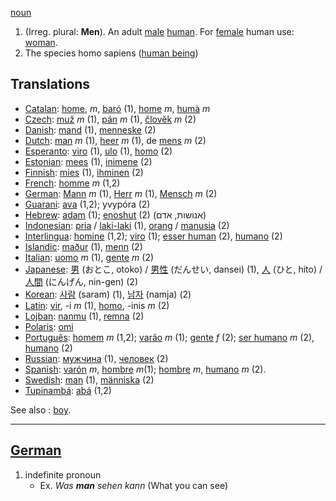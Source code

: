 [[noun]]

# (Irreg. plural: '''Men'''). An adult [[male]] [[human]]. For [[female]] human use: [[woman]].
# The species homo sapiens ([[w:human being|human being]])

==Translations==
*[[Catalan]]: [[home]], ''m'', [[baró]] (1), [[home]] ''m'', [[humà]] ''m''
*[[Czech]]: [[muž]] ''m'' (1), [[pán]] ''m'' (1), [[člověk]] ''m'' (2)
*[[Danish]]: [[mand]] (1), [[menneske]] (2)
*[[Dutch]]: [[man]] ''m'' (1), [[heer]] ''m'' (1), de [[mens]] ''m'' (2)
*[[Esperanto]]: [[viro]] (1), [[ulo]] (1), [[homo]] (2)
*[[Estonian]]: [[mees]] (1), [[inimene]] (2)
*[[Finnish]]: [[mies]] (1), [[ihminen]] (2)
*[[French]]: [[homme]] ''m'' (1,2)
*[[German]]: [[Mann]] ''m'' (1), [[Herr]] ''m'' (1), [[Mensch]] ''m'' (2)
*[[Guarani]]: [[ava]] (1,2); yvypóra (2)
*[[Hebrew]]: [[adam]] (1); [[enoshut]] (2) (אנושות, אדם)
*[[Indonesian]]: [[pria]] / [[laki-laki]] (1), [[orang]] / [[manusia]] (2)
*[[Interlingua]]: [[homine]] (1,2); [[viro]] (1); [[esser human]] (2), [[humano]] (2)
*[[Islandic]]: [[maður]] (1), [[menn]] (2)
*[[Italian]]: [[uomo]] ''m'' (1), [[gente]] ''m'' (2)
*[[Japanese]]: [[男]] (おとこ, otoko) / [[男性]] (だんせい, dansei) (1), [[人]] (ひと, hito) / [[人間]] (にんげん, nin-gen) (2)
*[[Korean]]: [[사람]] (saram) (1), [[남자]] (namja) (2)
*[[Latin]]: [[vir]], -i ''m'' (1), [[homo]], -inis ''m'' (2)
*[[Lojban]]: [[nanmu]] (1), [[remna]] (2)
*[[Polaris]]: [[omi]]
*[[Português]]: [[homem]] ''m'' (1,2); [[varão]] ''m'' (1); [[gente]] ''f'' (2); [[ser humano]] ''m'' (2), [[humano]] (2)
*[[Russian]]: [[мужчина]] (1), [[человек]] (2)
*[[Spanish]]: [[varón]] ''m'', [[hombre]] ''m''(1); [[hombre]] ''m'', [[humano]] ''m'' (2).
*[[Swedish]]: [[man]] (1), [[människa]] (2)
*[[Tupinambá]]: [[abá]] (1,2)

See also : [[boy]].


----

==[[German]]==

# indefinite pronoun
#*Ex. ''Was '''man''' sehen kann'' (What you can see)